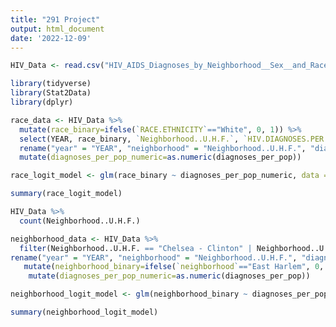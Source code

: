 ```yaml
---
title: "291 Project"
output: html_document
date: '2022-12-09'
---
```

```r
HIV_Data <- read.csv("HIV_AIDS_Diagnoses_by_Neighborhood__Sex__and_Race_Ethnicity (3).csv")
```


```r
library(tidyverse)
library(Stat2Data)
library(dplyr)
```

```r
race_data <- HIV_Data %>% 
  mutate(race_binary=ifelse(`RACE.ETHNICITY`=="White", 0, 1)) %>%
  select(YEAR, race_binary, `Neighborhood..U.H.F.`, `HIV.DIAGNOSES.PER.100.000.POPULATION`, Borough, SEX, `RACE.ETHNICITY`) %>%
  rename("year" = "YEAR", "neighborhood" = "Neighborhood..U.H.F.", "diagnoses_per_pop" = "HIV.DIAGNOSES.PER.100.000.POPULATION", "borough" = "Borough", "sex" = "SEX", "race" = "RACE.ETHNICITY") %>%
  mutate(diagnoses_per_pop_numeric=as.numeric(diagnoses_per_pop))
```

```r
race_logit_model <- glm(race_binary ~ diagnoses_per_pop_numeric, data = race_data, family = binomial)
```


```r
summary(race_logit_model)
```


```r
HIV_Data %>%
  count(Neighborhood..U.H.F.) 
```

```r
neighborhood_data <- HIV_Data %>%
  filter(Neighborhood..U.H.F. == "Chelsea - Clinton" | Neighborhood..U.H.F. == "East Harlem") %>%
rename("year" = "YEAR", "neighborhood" = "Neighborhood..U.H.F.", "diagnoses_per_pop" = "HIV.DIAGNOSES.PER.100.000.POPULATION", "borough" = "Borough", "sex" = "SEX", "race" = "RACE.ETHNICITY") %>%
   mutate(neighborhood_binary=ifelse(`neighborhood`=="East Harlem", 0, 1)) %>%
    mutate(diagnoses_per_pop_numeric=as.numeric(diagnoses_per_pop))
```

```r
neighborhood_logit_model <- glm(neighborhood_binary ~ diagnoses_per_pop_numeric, data = neighborhood_data, family = binomial)
```

```r
summary(neighborhood_logit_model)
```

